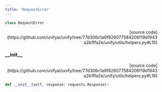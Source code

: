 ```yaml
---
title: 'RequestError'
---
```


```python
class RequestError
```

<p align="right">[source code](https://github.com/unifyai/unify/tree/77d306c1a6f926077584206f19d1943a2b1ffa2e/unify/utils/helpers.py#L15)</p>



### \_\_init\_\_

<p align="right">[source code](https://github.com/unifyai/unify/tree/77d306c1a6f926077584206f19d1943a2b1ffa2e/unify/utils/helpers.py#L16)</p>

```python
def __init__(self, response: requests.Response):
```

